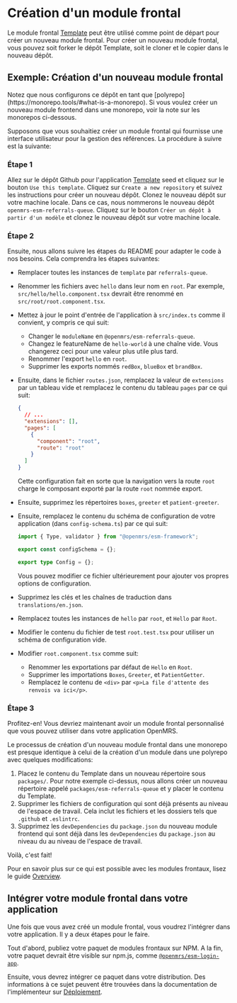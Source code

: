 
# Création d'un module frontal

Le module frontal [Template](https://github.com/openmrs/openmrs-esm-template-app) peut être utilisé comme point de départ pour créer un nouveau module frontal. Pour créer un nouveau module frontal, vous pouvez soit forker le dépôt Template, soit le cloner et le copier dans le nouveau dépôt.

## Exemple: Création d'un nouveau module frontal

<Callout emoji="ℹ️" type="info">
  Notez que nous configurons ce dépôt en tant que [polyrepo](https://monorepo.tools/#what-is-a-monorepo). Si vous voulez
  créer un nouveau module frontend dans une monorepo, voir la note sur les monorepos ci-dessous.
</Callout>

Supposons que vous souhaitiez créer un module frontal qui fournisse une interface utilisateur pour la gestion des références.
La procédure à suivre est la suivante:

<Steps>

### Étape 1

Allez sur le dépôt Github pour l'application [Template](https://github.com/openmrs/openmrs-esm-template-app) seed et cliquez sur le bouton `Use this template`. Cliquez sur `Create a new repository` et suivez les instructions pour créer un nouveau dépôt. Clonez le nouveau dépôt sur votre machine locale. Dans ce cas, nous nommerons le nouveau dépôt `openmrs-esm-referrals-queue`. Cliquez sur le bouton `Créer un dépôt à partir d'un modèle` et clonez le nouveau dépôt sur votre machine locale.

### Étape 2

Ensuite, nous allons suivre les étapes du README pour adapter le code à nos besoins. Cela comprendra les étapes suivantes:

- Remplacer toutes les instances de `template` par `referrals-queue`.
- Renommer les fichiers avec `hello` dans leur nom en `root`. Par exemple, `src/hello/hello.component.tsx` devrait être renommé en `src/root/root.component.tsx`.
- Mettez à jour le point d'entrée de l'application à `src/index.ts` comme il convient, y compris ce qui suit:

  - Changer le `moduleName` en `@openmrs/esm-referrals-queue`.
  - Changez le featureName de `hello-world` à une chaîne vide. Vous changerez ceci pour une valeur plus utile plus tard.
  - Renommer l'export `hello` en `root`.
  - Supprimer les exports nommés `redBox`, `blueBox` et `brandBox`.

- Ensuite, dans le fichier `routes.json`, remplacez la valeur de `extensions` par un tableau vide et remplacez le contenu du tableau `pages` par ce qui suit:

  ```json
  {
    // ...
    "extensions": [],
    "pages": [
      {
        "component": "root",
        "route": "root"
      }
    ]
  }
  ```

  Cette configuration fait en sorte que la navigation vers la route `root` charge le composant exporté par la route `root` nommée export.

- Ensuite, supprimez les répertoires `boxes`, `greeter` et `patient-greeter`.
- Ensuite, remplacez le contenu du schéma de configuration de votre application (dans `config-schema.ts`) par ce qui suit:

  ```ts
  import { Type, validator } from "@openmrs/esm-framework";

  export const configSchema = {};

  export type Config = {};
  ```

  Vous pouvez modifier ce fichier ultérieurement pour ajouter vos propres options de configuration.

- Supprimez les clés et les chaînes de traduction dans `translations/en.json`.
- Remplacez toutes les instances de `hello` par `root`, et `Hello` par `Root`.
- Modifier le contenu du fichier de test `root.test.tsx` pour utiliser un schéma de configuration vide.
- Modifier `root.component.tsx` comme suit:
  - Renommer les exportations par défaut de `Hello` en `Root`.
  - Supprimer les importations `Boxes`, `Greeter`, et `PatientGetter`.
  - Remplacez le contenu de `<div>` par `<p>La file d'attente des renvois va ici</p>`.

### Étape 3

Profitez-en! Vous devriez maintenant avoir un module frontal personnalisé que vous pouvez utiliser dans votre application OpenMRS.

</Steps>

Le processus de création d'un nouveau module frontal dans une monorepo est presque identique à celui de la création d'un module dans une polyrepo avec quelques modifications:

1. Placez le contenu du Template dans un nouveau répertoire sous `packages/`. Pour notre exemple ci-dessus, nous allons créer un nouveau répertoire appelé `packages/esm-referrals-queue` et y placer le contenu du Template.
2. Supprimer les fichiers de configuration qui sont déjà présents au niveau de l'espace de travail. Cela inclut les fichiers et les dossiers tels que `.github` et `.eslintrc`.
3. Supprimez les `devDependencies` du `package.json` du nouveau module frontend
   qui sont déjà dans les `devDependencies` du `package.json` au niveau du
   au niveau de l'espace de travail.

Voilà, c'est fait!

Pour en savoir plus sur ce qui est possible avec les modules frontaux, lisez le guide [Overview](/docs/frontend-modules/overview).

## Intégrer votre module frontal dans votre application

Une fois que vous avez créé un module frontal, vous voudrez l'intégrer dans votre application. Il y a deux étapes pour le faire.

Tout d'abord, publiez votre paquet de modules frontaux sur NPM. A la fin, votre paquet devrait être visible sur npm.js,
comme [`@openmrs/esm-login-app`](https://www.npmjs.com/package/@openmrs/esm-login-app).

Ensuite, vous devrez intégrer ce paquet dans votre distribution. Des informations à ce sujet peuvent être trouvées dans la documentation de l'implémenteur sur
[Déploiement](https://wiki.openmrs.org/pages/viewpage.action?pageId=224527013).
